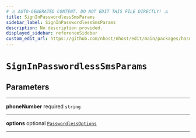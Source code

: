```yaml
---
# ⚠️ AUTO-GENERATED CONTENT. DO NOT EDIT THIS FILE DIRECTLY! ⚠️
title: SignInPasswordlessSmsParams
sidebar_label: SignInPasswordlessSmsParams
description: No description provided.
displayed_sidebar: referenceSidebar
custom_edit_url: https://github.com/nhost/nhost/edit/main/packages/hasura-auth-js/src/utils/types.ts#L46
---
```


# `SignInPasswordlessSmsParams`

## Parameters

---

**<span className="parameter-name">phoneNumber</span>** <span className="optional-status">required</span> `string`

---

**<span className="parameter-name">options</span>** <span className="optional-status">optional</span> [`PasswordlessOptions`](/reference/docgen/javascript/auth/types/passwordless-options)

---
